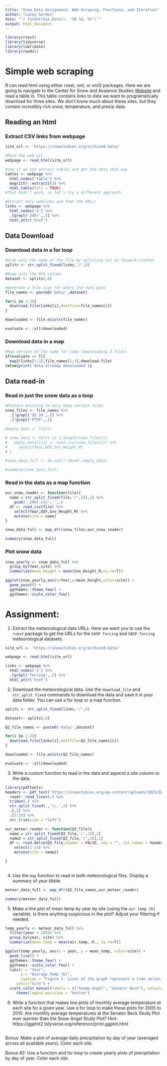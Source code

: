 ```yaml
---
title: "Snow Data Assignment: Web Scraping, Functions, and Iteration"
author: "Laney Gordon"
date: "`r format(Sys.Date(), '%B %d, %Y')`"
output: html_document
---
```


```r
library(rvest)
library(tidyverse)
library(lubridate)
library(readxl)

```


# Simple web scraping

R can read html using either rvest, xml, or xml2 packages. Here we are going to navigate to the Center for Snow and Avalance Studies  [Website](https://snowstudies.org/archived-data/) and read a table in. This table contains links to data we want to programatically download for three sites. We don't know much about these sites, but they contain incredibly rich snow, temperature, and precip data. 


## Reading an html 

### Extract CSV links from webpage

```r
site_url <- 'https://snowstudies.org/archived-data/'

#Read the web url
webpage <- read_html(site_url)

#See if we can extract tables and get the data that way
tables <- webpage %>%
  html_nodes('table') %>%
  magrittr::extract2(3) %>%
  html_table(fill = TRUE)
#That didn't work, so let's try a different approach

#Extract only weblinks and then the URLs!
links <- webpage %>%
  html_nodes('a') %>%
  .[grepl('24hr',.)] %>%
  html_attr('href')

```

## Data Download

### Download data in a for loop

```r

#Grab only the name of the file by splitting out on forward slashes
splits <- str_split_fixed(links,'/',8)

#Keep only the 8th column
dataset <- splits[,8] 

#generate a file list for where the data goes
file_names <- paste0('data/',dataset)

for(i in 1:3){
  download.file(links[i],destfile=file_names[i])
}

downloaded <- file.exists(file_names)

evaluate <- !all(downloaded)

```


### Download data in a map

```r

#Map version of the same for loop (downloading 3 files)
if(evaluate == T){
  map2(links[1:3],file_names[1:3],download.file)
}else{print('data already downloaded')}

```

## Data read-in 

### Read in just the snow data as a loop

```r
#Pattern matching to only keep certain files
snow_files <- file_names %>%
  .[!grepl('SG_24',.)] %>%
  .[!grepl('PTSP',.)]

#empty_data <- list()

# snow_data <- for(i in 1:length(snow_files)){
#   empty_data[[i]] <- read_csv(snow_files[i]) %>%
#     select(Year,DOY,Sno_Height_M)
# }

#snow_data_full <- do.call('rbind',empty_data)

#summary(snow_data_full)
```


### Read in the data as a map function

```r

our_snow_reader <- function(file){
  name = str_split_fixed(file,'/',2)[,2] %>%
    gsub('_24hr.csv','',.)
  df <- read_csv(file) %>%
    select(Year,DOY,Sno_Height_M) %>%
    mutate(site = name)
}

snow_data_full <- map_dfr(snow_files,our_snow_reader)

summary(snow_data_full)
```


### Plot snow data

```r
snow_yearly <- snow_data_full %>%
  group_by(Year,site) %>%
  summarize(mean_height = mean(Sno_Height_M,na.rm=T))

ggplot(snow_yearly,aes(x=Year,y=mean_height,color=site)) + 
  geom_point() +
  ggthemes::theme_few() + 
  ggthemes::scale_color_few()
```


# Assignment:

1. Extract the meteorological data URLs. Here we want you to use the `rvest` package to get the URLs for the `SASP forcing` and `SBSP_forcing` meteorological datasets.

```r
site_url <- 'https://snowstudies.org/archived-data/'

webpage <- read_html(site_url)

links <- webpage %>%
  html_nodes('a') %>%
  .[grepl('forcing',.)] %>%
  html_attr('href')


```


2. Download the meteorological data. Use the `download_file` and `str_split_fixed` commands to download the data and save it in your data folder. You can use a for loop or a map function. 

```r
splits <- str_split_fixed(links,'/',8)

dataset<- splits[,8]

Q2_file_names <- paste0('data/',dataset)

for(i in 1:2){
  download.file(links[i],destfile=Q2_file_names[i])
}

downloaded <- file.exists(Q2_file_names)

evaluate <- !all(downloaded)


```

3. Write a custom function to read in the data and append a site column to the data. 

```r

library(pdftools)
headers <- pdf_text('https://snowstudies.org/wp-content/uploads/2022/02/Serially-Complete-Metadata-text08.pdf') %>%
  readr::read_lines(.) %>%
  trimws(.) %>%
  str_split_fixed(.,'\\.',2) %>%
  .[,2] %>%
  .[1:26] %>%
  str_trim(side = "left")

```



```r
our_meteor_reader <- function(Q3_file){
  name = str_split_fixed(Q3_file,'/',2)[,2] 
  name2 = str_split_fixed(Q3_file,'/',4)[,2] 
  df <- read.delim(Q3_file,header = FALSE, sep = "", col.names = headers, skip = 4) %>% 
    select(1:14) %>%
    mutate(site = name2) 

} 
  
```

4. Use the `map` function to read in both meteorological files. Display a summary of your tibble.

```r
meteor_data_full <- map_dfr(Q2_file_names,our_meteor_reader)

summary(meteor_data_full)

```


5. Make a line plot of mean temp by year by site (using the `air temp [K]` variable). Is there anything suspicious in the plot? Adjust your filtering if needed.

```r
temp_yearly <- meteor_data_full %>%
  filter(year > 2003) %>%
  group_by(year, site) %>%
  summarize(mean_temp = mean(air.temp..K., na.rm=T))

ggplot(temp_yearly, aes(x = year, y = mean_temp, color=site)) +
  geom_line() +
  ggthemes::theme_few() +
  ggthemes::scale_color_few() +
  labs(x = "Year",
       y = "Average Temp (K)", 
       caption = "Figure 1: Lines of the graph represent a time series of average monthly temperature in Kelvin at the Swamp Angel Study Plot and the Senator Beck Study Plot.",
     color="Site") +
  scale_color_manual(labels = c("Swamp Angel", "Senator Beck"), values=c("green", "pink")) +
     theme(legend.position = "bottom")

```

6. Write a function that makes line plots of monthly average temperature at each site for a given year. Use a for loop to make these plots for 2005 to 2010. Are monthly average temperatures at the Senator Beck Study Plot ever warmer than the Snow Angel Study Plot?
Hint: https://ggplot2.tidyverse.org/reference/print.ggplot.html

```r


```


Bonus: Make a plot of average daily precipitation by day of year (averaged across all available years). Color each site. 

Bonus #2: Use a function and for loop to create yearly plots of precipitation by day of year. Color each site. 
